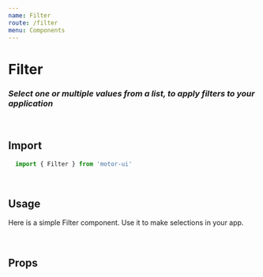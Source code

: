 ```yaml
---
name: Filter
route: /filter
menu: Components
---
```


<h1 style={{ margin: '0px' }}>Filter</h1>
<h3 style={{ margin: '0px' }}><em>Select one or multiple values from a list, to apply filters to your application</em></h3>

<br />

## Import

```javascript
  import { Filter } from 'motor-ui'
```

<br />

## Usage

Here is a simple Filter component. Use it to make selections in your app.


<Playground>
    <div style={{width: "200px"}}>
    <Motor theme={night}>
    <Filter
        config={config}
        label='Province'
        dimension={['country']}
        size='small'
        width='100%'
    />
    </Motor>
    </div>
</Playground>

<br />


## Props

<Props of={Filter} />

<br />


